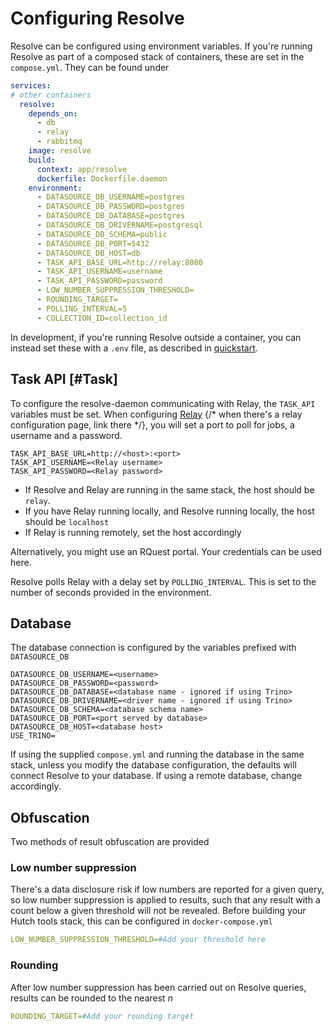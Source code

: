 # Configuring Resolve

Resolve can be configured using environment variables.
If you're running Resolve as part of a composed stack of containers, these are set in the `compose.yml`.
They can be found under

```yaml
services:
# other containers
  resolve:
    depends_on:
      - db
      - relay
      - rabbitmq
    image: resolve
    build:
      context: app/resolve
      dockerfile: Dockerfile.daemon
    environment:
      - DATASOURCE_DB_USERNAME=postgres
      - DATASOURCE_DB_PASSWORD=postgres
      - DATASOURCE_DB_DATABASE=postgres
      - DATASOURCE_DB_DRIVERNAME=postgresql
      - DATASOURCE_DB_SCHEMA=public
      - DATASOURCE_DB_PORT=5432
      - DATASOURCE_DB_HOST=db
      - TASK_API_BASE_URL=http://relay:8080
      - TASK_API_USERNAME=username
      - TASK_API_PASSWORD=password
      - LOW_NUMBER_SUPPRESSION_THRESHOLD=
      - ROUNDING_TARGET=
      - POLLING_INTERVAL=5
      - COLLECTION_ID=collection_id
```

In development, if you're running Resolve outside a container, you can instead set these with a `.env` file, as described in [quickstart](/resolve/quickstart).

## Task API [#Task]
To configure the resolve-daemon communicating with Relay, the `TASK_API` variables must be set.
When configuring [Relay](/relay) {/* when there's a relay configuration page, link there */}, you will set a port to poll for jobs, a username and a password.

```
TASK_API_BASE_URL=http://<host>:<port>
TASK_API_USERNAME=<Relay username>
TASK_API_PASSWORD=<Relay password>
```

- If Resolve and Relay are running in the same stack, the host should be `relay`.
- If you have Relay running locally, and Resolve running locally, the host should be `localhost`
- If Relay is running remotely, set the host accordingly

Alternatively, you might use an RQuest portal. Your credentials can be used here.

Resolve polls Relay with a delay set by `POLLING_INTERVAL`.
This is set to the number of seconds provided in the environment.

## Database
The database connection is configured by the variables prefixed with `DATASOURCE_DB`

```
DATASOURCE_DB_USERNAME=<username>
DATASOURCE_DB_PASSWORD=<password>
DATASOURCE_DB_DATABASE=<database name - ignored if using Trino>
DATASOURCE_DB_DRIVERNAME=<driver name - ignored if using Trino>
DATASOURCE_DB_SCHEMA=<database schema name>
DATASOURCE_DB_PORT=<port served by database>
DATASOURCE_DB_HOST=<database host>
USE_TRINO=
```

If using the supplied `compose.yml` and running the database in the same stack, unless you modify the database configuration, the defaults will connect Resolve to your database.
If using a remote database, change accordingly.

## Obfuscation
Two methods of result obfuscation are provided

### Low number suppression
There's a data disclosure risk if low numbers are reported for a given query, so low number suppression is applied to results, such that any result with a count below a given threshold will not be revealed.
Before building your Hutch tools stack, this can be configured in `docker-compose.yml`

```yaml
LOW_NUMBER_SUPPRESSION_THRESHOLD=#Add your threshold here
```

### Rounding
After low number suppression has been carried out on Resolve queries, results can be rounded to the nearest *n*

```yaml
ROUNDING_TARGET=#Add your rounding target
```
